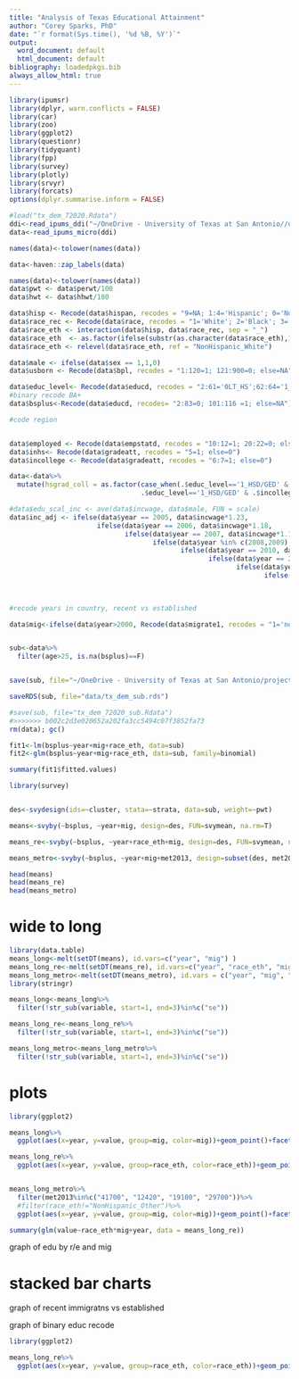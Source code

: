 ```yaml
---
title: "Analysis of Texas Educational Attainment"
author: "Corey Sparks, PhD"
date: "`r format(Sys.time(), '%d %B, %Y')`"
output:
  word_document: default
  html_document: default
bibliography: loadedpkgs.bib
always_allow_html: true
---
```


```r
library(ipumsr)
library(dplyr, warn.conflicts = FALSE)
library(car)
library(zoo)
library(ggplot2)
library(questionr)
library(tidyquant)
library(fpp)
library(survey)
library(plotly)
library(srvyr)
library(forcats)
options(dplyr.summarise.inform = FALSE)

```



```r
#load("tx_dem_72020.Rdata")
ddi<-read_ipums_ddi("~/OneDrive - University of Texas at San Antonio//usa_00084.xml")
data<-read_ipums_micro(ddi)

names(data)<-tolower(names(data))

```

```r
data<-haven::zap_labels(data)

names(data)<-tolower(names(data))
data$pwt <- data$perwt/100
data$hwt <- data$hhwt/100

data$hisp <- Recode(data$hispan, recodes = "9=NA; 1:4='Hispanic'; 0='NonHispanic'")
data$race_rec <- Recode(data$race, recodes = "1='White'; 2='Black'; 3='Other'; 4:6='Asian'; 7:9='Other'")
data$race_eth <- interaction(data$hisp, data$race_rec, sep = "_")
data$race_eth  <- as.factor(ifelse(substr(as.character(data$race_eth),1,8) == "Hispanic", "Hispanic", as.character(data$race_eth)))
data$race_eth <- relevel(data$race_eth, ref = "NonHispanic_White")

data$male <- ifelse(data$sex == 1,1,0)
data$usborn <- Recode(data$bpl, recodes = "1:120=1; 121:900=0; else=NA")

data$educ_level<- Recode(data$educd, recodes = "2:61='0LT_HS';62:64='1_HSD/GED';65:80='2_somecoll';90:100='2_somecoll'; 81:83='3_AssocDegree';101='4_bachelordegree'; 110:116='4_BAplus_GradDegree'; else=NA")
#binary recode BA+
data$bsplus<-Recode(data$educd, recodes= "2:83=0; 101:116 =1; else=NA")

#code region


data$employed <- Recode(data$empstatd, recodes = "10:12=1; 20:22=0; else=NA")
data$inhs<- Recode(data$gradeatt, recodes = "5=1; else=0")
data$incollege <- Recode(data$gradeatt, recodes = "6:7=1; else=0")

data<-data%>%
  mutate(hsgrad_coll = as.factor(case_when(.$educ_level=='1_HSD/GED' & .$incollege==0 ~ '0hsgrad_notincollege',
                                 .$educ_level=='1_HSD/GED' & .$incollege==1 ~ '1hsgrad_incollege')))

#data$edu_scal_inc <- ave(data$incwage, data$male, FUN = scale)
data$inc_adj <- ifelse(data$year == 2005, data$incwage*1.23,
                      ifelse(data$year == 2006, data$incwage*1.18,
                             ifelse(data$year == 2007, data$incwage*1.16,
                                    ifelse(data$year %in% c(2008,2009), data$incwage*1.1, 
                                           ifelse(data$year == 2010, data$incwage*1.1,
                                                  ifelse(data$year == 2011, data$incwage*1.07,
                                                         ifelse(data$year == 2012, data$incwage*1.05,
                                                                ifelse(data$year == 2013, data$incwage*1.03, 
                                                                       ifelse(data$year == 2014, data$incwage*1.01,
                                                                              ifelse(data$year == 2015, data$incwage*1.01, data$incwage))))))))))

#recode years in country, recent vs established 

data$mig<-ifelse(data$year>2000, Recode(data$migrate1, recodes = "1='not moved'; 2='move wn state'; 3='movedfromotherstate'; 4='movedothercountry'; else=NA"), Recode(data$migrate5, recodes = "1='not moved'; 2='move wn state'; 3='movedfromotherstate'; 4='movedothercountry'; else=NA"))


sub<-data%>%
  filter(age>25, is.na(bsplus)==F)


save(sub, file="~/OneDrive - University of Texas at San Antonio/projects//tx_demography/tx_dem_72020_sub.Rdata")

saveRDS(sub, file="data/tx_dem_sub.rds")

#save(sub, file="tx_dem_72020_sub.Rdata")
#>>>>>>> b002c2d3e020652a202fa3cc5494c07f3852fa73
rm(data); gc()
```

```r
fit1<-lm(bsplus~year+mig+race_eth, data=sub)
fit2<-glm(bsplus~year+mig+race_eth, data=sub, family=binomial)

summary(fit1$fitted.values)

```

```r
library(survey)


des<-svydesign(ids=~cluster, stata=~strata, data=sub, weight=~pwt)

means<-svyby(~bsplus, ~year+mig, design=des, FUN=svymean, na.rm=T)

means_re<-svyby(~bsplus, ~year+race_eth+mig, design=des, FUN=svymean, na.rm=T)

means_metro<-svyby(~bsplus, ~year+mig+met2013, design=subset(des, met2013!=0), FUN=svymean, na.rm=T)

head(means)
head(means_re)
head(means_metro)

```

# wide to long
```r
library(data.table)
means_long<-melt(setDT(means), id.vars=c("year", "mig") )
means_long_re<-melt(setDT(means_re), id.vars=c("year", "race_eth", "mig") )
means_long_metro<-melt(setDT(means_metro), id.vars = c("year", "mig", "met2013"))
library(stringr)

means_long<-means_long%>%
  filter(!str_sub(variable, start=1, end=3)%in%c("se"))

means_long_re<-means_long_re%>%
  filter(!str_sub(variable, start=1, end=3)%in%c("se"))

means_long_metro<-means_long_metro%>%
  filter(!str_sub(variable, start=1, end=3)%in%c("se"))

```

# plots
```r
library(ggplot2)

means_long%>%
  ggplot(aes(x=year, y=value, group=mig, color=mig))+geom_point()+facet_wrap(~variable, scales = "free_y")+geom_smooth(se=F)+ggtitle(label="Educational attainment by migration status, 2000 - 2017")

means_long_re%>%
  ggplot(aes(x=year, y=value, group=race_eth, color=race_eth))+geom_point()+facet_wrap(~mig)+geom_smooth(se=F)+ggtitle(label="Educational attainment by migration status and Race/Ethnicity, 2000 - 2017")


means_long_metro%>%
  filter(met2013%in%c("41700", "12420", "19100", "29700"))%>%
  #filter(race_eth!="NonHispanic_Other")%>%
  ggplot(aes(x=year, y=value, group=mig, color=mig))+geom_point()+facet_wrap(~met2013, scales = "free_y")+geom_smooth(se=F)+ggtitle(label="Educational attainment by migration status, 2000 - 2017")

summary(glm(value~race_eth*mig+year, data = means_long_re))
```
graph of edu by r/e and mig

# stacked bar charts
graph of recent immigratns vs established

graph of binary educ recode

```r
library(ggplot2)

means_long_re%>%
  ggplot(aes(x=year, y=value, group=race_eth, color=race_eth))+geom_point()+facet_wrap(~variable, scales = "free_y")+geom_smooth(se=F)
````